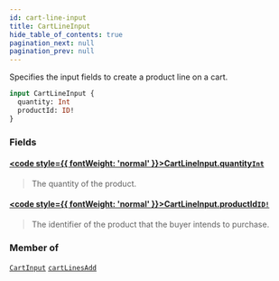 ```yaml
---
id: cart-line-input
title: CartLineInput
hide_table_of_contents: true
pagination_next: null
pagination_prev: null
---
```








Specifies the input fields to create a product line on a cart.

```graphql
input CartLineInput {
  quantity: Int
  productId: ID!
}
```


### Fields

#### [<code style={{ fontWeight: 'normal' }}>CartLineInput.<b>quantity</b></code>](#)<Bullet />[`Int`](/scalars/int) <Badge class="secondary" text="scalar"/>
> The quantity of the product.
> 

#### [<code style={{ fontWeight: 'normal' }}>CartLineInput.<b>productId</b></code>](#)<Bullet />[`ID!`](/scalars/id) <Badge class="secondary" text="non-null"/> <Badge class="secondary" text="scalar"/>
> The identifier of the product that the buyer intends to purchase.
> 



### Member of

[`CartInput`](/inputs/cart-input)  <Badge class="secondary" text="input"/><Bullet />[`cartLinesAdd`](/mutations/cart-lines-add)  <Badge class="secondary" text="mutation"/>



